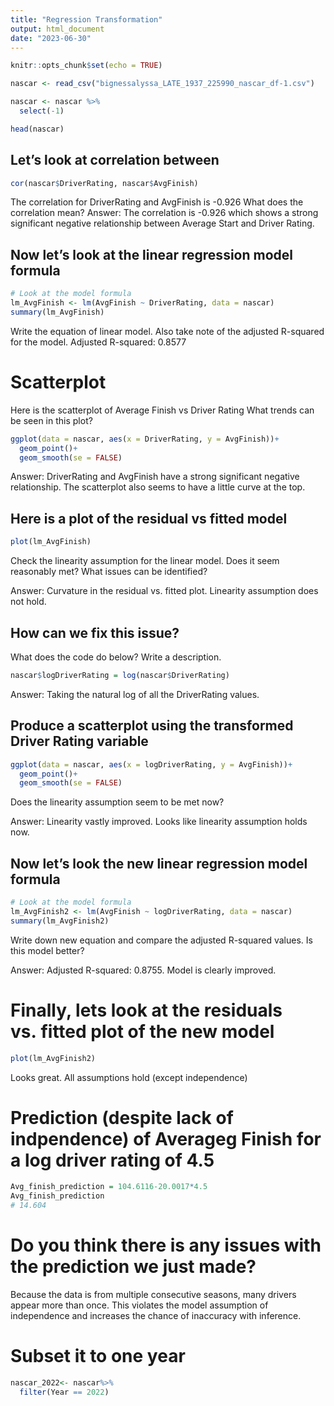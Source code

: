 ```yaml
---
title: "Regression Transformation"
output: html_document
date: "2023-06-30"
---
```


```r
knitr::opts_chunk$set(echo = TRUE)
```

```r
nascar <- read_csv("bignessalyssa_LATE_1937_225990_nascar_df-1.csv")

nascar <- nascar %>% 
  select(-1)

head(nascar)
```



## Let's look at correlation between
```r
cor(nascar$DriverRating, nascar$AvgFinish) 
```
The correlation for DriverRating and AvgFinish is -0.926 What does the correlation mean?
Answer: The correlation is -0.926 which shows a strong significant negative relationship between Average Start and Driver Rating.



## Now let's look at the linear regression model formula
```r
# Look at the model formula
lm_AvgFinish <- lm(AvgFinish ~ DriverRating, data = nascar)
summary(lm_AvgFinish)
```
Write the equation of linear model. Also take note of the adjusted R-squared for the model.
Adjusted R-squared:  0.8577 

# Scatterplot
Here is the scatterplot of Average Finish vs Driver Rating
What trends can be seen in this plot?
```r
ggplot(data = nascar, aes(x = DriverRating, y = AvgFinish))+ 
  geom_point()+
  geom_smooth(se = FALSE)
```
Answer: DriverRating and AvgFinish have a strong significant negative relationship. The scatterplot also seems to have a little curve at the top.

## Here is a plot of the residual vs fitted model
```r
plot(lm_AvgFinish)
```
Check the linearity assumption for the linear model. Does it seem reasonably met?
What issues can be identified? 

Answer: Curvature in the residual vs. fitted plot. Linearity assumption does not hold. 


## How can we fix this issue?
What does the code do below? Write a description.

```r
nascar$logDriverRating = log(nascar$DriverRating)
```

Answer: Taking the natural log of all the DriverRating values.

## Produce a scatterplot using the transformed Driver Rating variable
```r
ggplot(data = nascar, aes(x = logDriverRating, y = AvgFinish))+
  geom_point()+
  geom_smooth(se = FALSE)
```
Does the linearity assumption seem to be met now? 

Answer: Linearity vastly improved. Looks like linearity assumption holds now.

## Now let's look the new linear regression model formula
```r
# Look at the model formula
lm_AvgFinish2 <- lm(AvgFinish ~ logDriverRating, data = nascar)
summary(lm_AvgFinish2)
```
Write down new equation and compare the adjusted R-squared values. Is this model better?

Answer: Adjusted R-squared: 0.8755. Model is clearly improved.

# Finally, lets look at the residuals vs. fitted plot of the new model
```r
plot(lm_AvgFinish2)
```
Looks great. All assumptions hold (except independence)



# Prediction (despite lack of indpendence) of Averageg Finish for a log driver rating of 4.5
```r
Avg_finish_prediction = 104.6116-20.0017*4.5
Avg_finish_prediction
# 14.604
```

# Do you think there is any issues with the prediction we just made?
Because the data is from multiple consecutive seasons, many drivers appear more than once. This violates the model assumption of independence and increases the chance of inaccuracy with inference.

# Subset it to one year 
```r
nascar_2022<- nascar%>%
  filter(Year == 2022)



```



